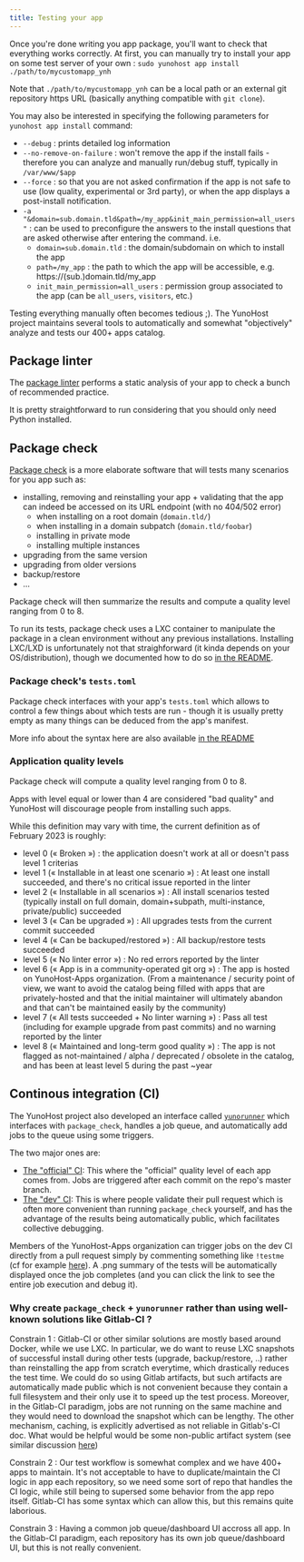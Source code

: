```yaml
---
title: Testing your app
---
```


Once you're done writing you app package, you'll want to check that everything works correctly. At first, you can manually try to install your app on some test server of your own : `sudo yunohost app install ./path/to/mycustomapp_ynh`

Note that `./path/to/mycustomapp_ynh` can be a local path or an external git repository https URL (basically anything compatible with `git clone`).

You may also be interested in specifying the following parameters for `yunohost app install` command:

- `--debug` : prints detailed log information
- `--no-remove-on-failure` : won't remove the app if the install fails - therefore you can analyze and manually run/debug stuff, typically in `/var/www/$app`
- `--force` : so that you are not asked confirmation if the app is not safe to use (low quality, experimental or 3rd party), or when the app displays a post-install notification.
- `-a "&domain=sub.domain.tld&path=/my_app&init_main_permission=all_users"` : can be used to preconfigure the answers to the install questions that are asked otherwise after entering the command. i.e.
  - `domain=sub.domain.tld` : the domain/subdomain on which to install the app
  - `path=/my_app` : the path to which the app will be accessible, e.g. https://(sub.)domain.tld/my_app
  - `init_main_permission=all_users` : permission group associated to the app (can be `all_users`, `visitors`, etc.)

Testing everything manually often becomes tedious ;). The YunoHost project maintains several tools to automatically and somewhat "objectively" analyze and tests our 400+ apps catalog.

## Package linter

The [package linter](https://github.com/YunoHost/package_linter) performs a static analysis of your app to check a bunch of recommended practice.

It is pretty straightforward to run considering that you should only need Python installed.

## Package check

[Package check](https://github.com/YunoHost/package_check) is a more elaborate software that will tests many scenarios for you app such as:

- installing, removing and reinstalling your app + validating that the app can indeed be accessed on its URL endpoint (with no 404/502 error)
  - when installing on a root domain (`domain.tld/`)
  - when installing in a domain subpatch (`domain.tld/foobar`)
  - installing in private mode
  - installing multiple instances
- upgrading from the same version
- upgrading from older versions
- backup/restore
- ...

Package check will then summarize the results and compute a quality level ranging from 0 to 8.

To run its tests, package check uses a LXC container to manipulate the package in a clean environment without any previous installations. Installing LXC/LXD is unfortunately not that straighforward (it kinda depends on your OS/distribution), though we documented how to do so [in the README](https://github.com/YunoHost/package_check#deploying-package_check).

### Package check's `tests.toml`

Package check interfaces with your app's `tests.toml` which allows to control a few things about which tests are run - though it is usually pretty empty as many things can be deduced from the app's manifest.

More info about the syntax here are also available [in the README](https://github.com/YunoHost/package_check#teststoml-syntax)

### Application quality levels

Package check will compute a quality level ranging from 0 to 8.

Apps with level equal or lower than 4 are considered "bad quality" and YunoHost will discourage people from installing such apps.

While this definition may vary with time, the current definition as of February 2023 is roughly:

- level 0 (« Broken ») : the application doesn't work at all or doesn't pass level 1 criterias
- level 1 (« Installable in at least one scenario ») : At least one install succeeded, and there's no critical issue reported in the linter
- level 2 (« Installable in all scenarios ») : All install scenarios tested (typically install on full domain, domain+subpath, multi-instance, private/public) succeeded
- level 3 (« Can be upgraded ») : All upgrades tests from the current commit succeeded
- level 4 (« Can be backuped/restored ») : All backup/restore tests succeeded
- level 5 (« No linter error ») : No red errors reported by the linter
- level 6 (« App is in a community-operated git org ») : The app is hosted on YunoHost-Apps organization. (From a maintenance / security point of view, we want to avoid the catalog being filled with apps that are privately-hosted and that the initial maintainer will ultimately abandon and that can't be maintained easily by the community)
- level 7 (« All tests succeeded + No linter warning ») : Pass all test (including for example upgrade from past commits) and no warning reported by the linter
- level 8 (« Maintained and long-term good quality ») : The app is not flagged as not-maintained / alpha / deprecated / obsolete in the catalog, and has been at least level 5 during the past ~year

## Continous integration (CI)

The YunoHost project also developed an interface called [`yunorunner`](https://github.com/YunoHost/yunorunner) which interfaces with `package_check`, handles a job queue, and automatically add jobs to the queue using some triggers.

The two major ones are:

- [The "official" CI](https://ci-apps.yunohost.org/ci): This where the "official" quality level of each app comes from. Jobs are triggered after each commit on the repo's master branch.
- [The "dev" CI](https://ci-apps-dev.yunohost.org/ci/): This is where people validate their pull request which is often more convenient than running `package_check` yourself, and has the advantage of the results being automatically public, which facilitates collective debugging.

Members of the YunoHost-Apps organization can trigger jobs on the dev CI directly from a pull request simply by commenting something like `!testme` (cf for example [here](https://github.com/YunoHost-Apps/nextcloud_ynh/pull/532#issuecomment-1402751409)). A .png summary of the tests will be automatically displayed once the job completes (and you can click the link to see the entire job execution and debug it).

### Why create `package_check` + `yunorunner` rather than using well-known solutions like Gitlab-CI ?

Constrain 1 : Gitlab-CI or other similar solutions are mostly based around Docker, while we use LXC. In particular, we do want to reuse LXC snapshots of successful install during other tests (upgrade, backup/restore, ..) rather than reinstalling the app from scratch everytime, which drastically reduces the test time. We could do so using Gitlab artifacts, but such artifacts are automatically made public which is not convenient because they contain a full filesystem and their only use it to speed up the test process. Moreover, in the Gitlab-CI paradigm, jobs are not running on the same machine and they would need to download the snapshot which can be lengthy. The other mechanism, caching, is explicitly advertised as not reliable in Gitlab's-CI doc. What would be helpful would be some non-public artifact system (see similar discussion [here](https://gitlab.com/gitlab-org/gitlab-runner/-/issues/336))

Constrain 2 : Our test workflow is somewhat complex and we have 400+ apps to maintain. It's not acceptable to have to duplicate/maintain the CI logic in app each repository, so we need some sort of repo that handles the CI logic, while still being to supersed some behavior from the app repo itself. Gitlab-CI has some syntax which can allow this, but this remains quite laborious.

Constrain 3 : Having a common job queue/dashboard UI accross all app. In the Gitlab-CI paradigm, each repository has its own job queue/dashboard UI, but this is not really convenient.
